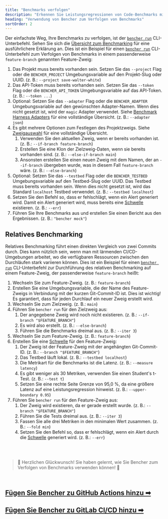 ```yaml
---
title: "Benchmarks verfolgen"
description: "Erkennen Sie Leistungsregressionen von Code-Benchmarks mit historischem kontinuierlichem Benchmarking oder relativem kontinuierlichem Benchmarking"
heading: "Verwendung von Bencher zum Verfolgen von Benchmarks"
sortOrder: 2
---
```



Der einfachste Weg, Ihre Benchmarks zu verfolgen, ist der <code><a href="/de/docs/explanation/bencher-run/">bencher run</a></code> CLI-Unterbefehl.
Sehen Sie sich die [Übersicht zum Benchmarking](/de/docs/explanation/benchmarking/) für eine ausführlichere Erklärung an.
Dies ist ein Beispiel für einen <code><a href="/de/docs/explanation/bencher-run/">bencher run</a></code> CLI-Unterbefehl zum Verfolgen von Benchmarks in einem passenderweise `feature-branch` genannten Feature-Zweig:

<TrackHistorical />

1. Das Projekt muss bereits vorhanden sein. Setzen Sie das `--project` Flag oder die `BENCHER_PROJECT` Umgebungsvariable auf den Projekt-Slug oder UUID. (z. B.: `--project save-walter-white`)
1. Das API-Token muss bereits vorhanden sein. Setzen Sie das `--token` Flag oder die `BENCHER_API_TOKEN` Umgebungsvariable auf das API-Token. (z. B.: `--token ...`)
1. Optional: Setzen Sie das `--adapter` Flag oder die `BENCHER_ADAPTER` Umgebungsvariable auf den gewünschten Adapter-Namen. Wenn dies nicht gesetzt ist, wird der `magic` Adapter verwendet. Siehe [Benchmark Harness Adapters](/de/docs/explanation/adapters/) für eine vollständige Übersicht. (z. B.: `--adapter json`)
1. Es gibt mehrere Optionen zum Festlegen des Projektzweigs. Siehe [Zweigauswahl](/de/docs/explanation/branch-selection/) für eine vollständige Übersicht.
    1. Verwenden Sie den aktuellen Zweig, wenn er bereits vorhanden ist. (z. B.: `--if-branch feature-branch`)
    1. Erstellen Sie eine Klon der Zielzweig-Daten, wenn sie bereits vorhanden sind. (z. B.: `--else-if-branch main`)
    1. Ansonsten erstellen Sie einen neuen Zweig mit dem Namen, der an `--if-branch` übergeben wurde, was in diesem Fall `feature-branch` wäre. (z. B.: `--else-branch`)
1. Optional: Setzen Sie das `--testbed` Flag oder die `BENCHER_TESTBED` Umgebungsvariable auf den Testbed-Slug oder UUID. Das Testbed muss bereits vorhanden sein. Wenn dies nicht gesetzt ist, wird das Standard `localhost` Testbed verwendet. (z. B.: `--testbed localhost`)
1. Setzen Sie den Befehl so, dass er fehlschlägt, wenn ein Alert generiert wird. Damit ein Alert generiert wird, muss bereits eine [Schwelle](/de/docs/explanation/thresholds/) existieren. (z. B.: `--err`)
1. Führen Sie Ihre Benchmarks aus und erstellen Sie einen Bericht aus den Ergebnissen. (z. B.: `"bencher mock"`)

## Relatives Benchmarking

Relatives Benchmarking führt einen direkten Vergleich von zwei Commits durch.
Dies kann nützlich sein, wenn man mit lärmenden CI/CD-Umgebungen arbeitet,
wo die verfügbaren Ressourcen zwischen den Durchläufen stark variieren können.
Dies ist ein Beispiel für einen <code><a href="/de/docs/explanation/bencher-run/">bencher run</a></code> CLI-Unterbefehl zur Durchführung des relativen Benchmarking auf einem Feature-Zweig, der passenderweise `feature-branch` heißt:

<TrackRelative />

1. Wechseln Sie zum Feature-Zweig. (z. B.: `feature-branch`)
1. Erstellen Sie eine Umgebungsvariable, die der Name des Feature-Zweigs in Verbindung mit der kurzen Git-Commit-ID ist. Dies ist wichtig! Es garantiert, dass für jeden Durchlauf ein neuer Zweig erstellt wird.
1. Wechseln Sie zum Zielzweig. (z. B.: `main`)
1. Führen Sie `bencher run` für den Zielzweig aus:
    1. Der angegebene Zweig wird noch nicht existieren. (z. B.: `--if-branch "$FEATURE_BRANCH"`)
    1. Es wird also erstellt. (z. B.: `--else-branch`)
    1. Führen Sie die Benchmarks dreimal aus. (z. B.: `--iter 3`)
1. Wechseln Sie zum Feature-Zweig. (z. B.: `feature-branch`)
1. Erstellen Sie eine [Schwelle](/de/docs/explanation/thresholds/) für den Feature-Zweig:
    1. Der Zweig ist der Feature-Zweig mit der angehängten Git-Commit-ID. (z. B.: `--branch "$FEATURE_BRANCH"`)
    1. Das Testbed läuft lokal. (z. B.: `--testbed localhost`)
    1. Die Metrikart für die Benchmarks ist die Latenz. (z. B.: `--measure latency`)
    1. Es gibt weniger als 30 Metriken, verwenden Sie einen Student's t-Test. (z. B.: `--test t`)
    1. Setzen Sie eine rechte Seite Grenze von 95,0 %, da eine größere Latenz auf eine Leistungsregression hinweist. (z. B.: `--upper-boundary 0.95`)
1. Führen Sie `bencher run` für den Feature-Zweig aus:
    1. Der Zweig wird existieren, da er gerade erstellt wurde. (z. B.: `--branch "$FEATURE_BRANCH"`)
    1. Führen Sie die Tests dreimal aus. (z. B.: `--iter 3`)
    1. Fassen Sie alle drei Metriken in den minimalen Wert zusammen. (z. B.: `--fold min`)
    1. Setzen Sie den Befehl so, dass er fehlschlägt, wenn ein Alert durch die [Schwelle](/de/docs/explanation/thresholds/) generiert wird. (z. B.: `--err`)

<br/>
<br/>

> 🐰 Herzlichen Glückwunsch! Sie haben gelernt, wie Sie Bencher zum Verfolgen von Benchmarks verwenden können! 🎉

<br/>

<h2><a href="/de/docs/how-to/github-actions/">Fügen Sie Bencher zu GitHub Actions hinzu ➡</a></h2>
<h2><a href="/de/docs/how-to/gitlab-ci-cd/">Fügen Sie Bencher zu GitLab CI/CD hinzu ➡</a></h2>
